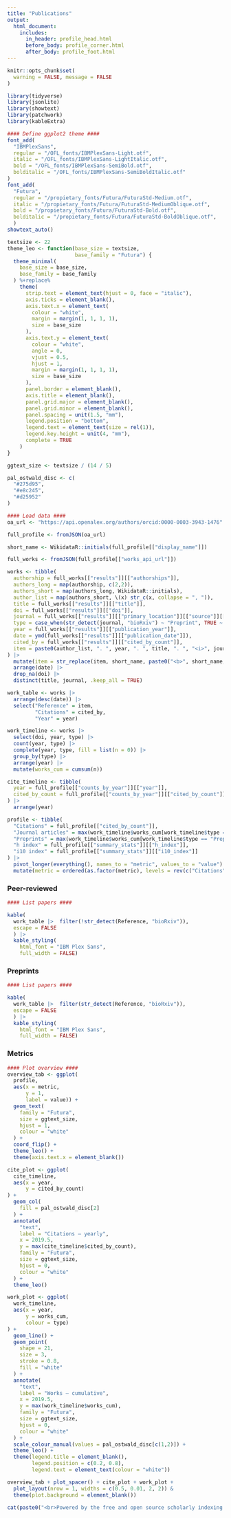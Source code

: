 ```yaml
---
title: "Publications"
output: 
  html_document:
    includes:
      in_header: profile_head.html
      before_body: profile_corner.html
      after_body: profile_foot.html
---
```


<style type="text/css">
.main-container {
  max-width: 100% !important;
}
</style>

```r
knitr::opts_chunk$set(
  warning = FALSE, message = FALSE
)

library(tidyverse)
library(jsonlite)
library(showtext)
library(patchwork)
library(kableExtra)

#### Define ggplot2 theme ####
font_add(
  "IBMPlexSans",
  regular = "/OFL_fonts/IBMPlexSans-Light.otf",
  italic = "/OFL_fonts/IBMPlexSans-LightItalic.otf",
  bold = "/OFL_fonts/IBMPlexSans-SemiBold.otf",
  bolditalic = "/OFL_fonts/IBMPlexSans-SemiBoldItalic.otf"
)
font_add(
  "Futura",
  regular = "/propietary_fonts/Futura/FuturaStd-Medium.otf",
  italic = "/propietary_fonts/Futura/FuturaStd-MediumOblique.otf",
  bold = "/propietary_fonts/Futura/FuturaStd-Bold.otf",
  bolditalic = "/propietary_fonts/Futura/FuturaStd-BoldOblique.otf",
  )
showtext_auto()

textsize <- 22
theme_leo <- function(base_size = textsize,
                      base_family = "Futura") {
  theme_minimal(
    base_size = base_size,
    base_family = base_family
  ) %+replace%
    theme(
      strip.text = element_text(hjust = 0, face = "italic"),
      axis.ticks = element_blank(),
      axis.text.x = element_text(
        colour = "white",
        margin = margin(1, 1, 1, 1),
        size = base_size
      ),
      axis.text.y = element_text(
        colour = "white",
        angle = 0,
        vjust = 0.5,
        hjust = 1,
        margin = margin(1, 1, 1, 1),
        size = base_size
      ),
      panel.border = element_blank(),
      axis.title = element_blank(),
      panel.grid.major = element_blank(),
      panel.grid.minor = element_blank(),
      panel.spacing = unit(1.5, "mm"),
      legend.position = "bottom",
      legend.text = element_text(size = rel(1)),
      legend.key.height = unit(4, "mm"),
      complete = TRUE
    )
}

ggtext_size <- textsize / (14 / 5)

pal_ostwald_disc <- c(
  "#275d95",
  "#e8c245",
  "#d25952"
)
```

```r

#### Load data ####
oa_url <- "https://api.openalex.org/authors/orcid:0000-0003-3943-1476"

full_profile <- fromJSON(oa_url)

short_name <- WikidataR::initials(full_profile[["display_name"]])

full_works <- fromJSON(full_profile[["works_api_url"]])

works <- tibble(
  authorship = full_works[["results"]][["authorships"]],
  authors_long = map(authorship, c(2,2)),
  authors_short = map(authors_long, WikidataR::initials),
  author_list = map(authors_short, \(x) str_c(x, collapse = ", ")),
  title = full_works[["results"]][["title"]],
  doi = full_works[["results"]][["doi"]],
  journal = full_works[["results"]][["primary_location"]][["source"]][["display_name"]],
  type = case_when(str_detect(journal, "bioRxiv") ~ "Preprint", TRUE ~ "Journal"),
  year = full_works[["results"]][["publication_year"]],
  date = ymd(full_works[["results"]][["publication_date"]]),
  cited_by = full_works[["results"]][["cited_by_count"]],
  item = paste0(author_list, ". ", year, ". ", title, ". ", "<i>", journal, ".</i> ", "[", str_remove(doi, fixed("https://doi.org/")), "](", doi, ")")
) |> 
  mutate(item = str_replace(item, short_name, paste0("<b>", short_name, "</b>"))) |> 
  arrange(date) |> 
  drop_na(doi) |> 
  distinct(title, journal, .keep_all = TRUE)

work_table <- works |> 
  arrange(desc(date)) |> 
  select("Reference" = item,
         "Citations" = cited_by,
         "Year" = year)

work_timeline <- works |> 
  select(doi, year, type) |> 
  count(year, type) |> 
  complete(year, type, fill = list(n = 0)) |> 
  group_by(type) |> 
  arrange(year) |> 
  mutate(works_cum = cumsum(n))

cite_timeline <- tibble(
  year = full_profile[["counts_by_year"]][["year"]],
  cited_by_count = full_profile[["counts_by_year"]][["cited_by_count"]]
) |> 
  arrange(year)

profile <- tibble(
  "Citations" = full_profile[["cited_by_count"]],
  "Journal articles" = max(work_timeline$works_cum[work_timeline$type == "Journal"]),
  "Preprints" = max(work_timeline$works_cum[work_timeline$type == "Preprint"]),
  "h index" = full_profile[["summary_stats"]][["h_index"]],
  "i10 index" = full_profile[["summary_stats"]][["i10_index"]]
) |> 
  pivot_longer(everything(), names_to = "metric", values_to = "value") |> 
  mutate(metric = ordered(as.factor(metric), levels = rev(c("Citations", "h index", "i10 index", "Journal articles", "Preprints"))))
```

### Peer-reviewed

```r
#### List papers ####

kable(
  work_table |>  filter(!str_detect(Reference, "bioRxiv")),
  escape = FALSE
  ) |> 
  kable_styling(
    html_font = "IBM Plex Sans",
    full_width = FALSE)
```

### Preprints

```r
#### List papers ####

kable(
  work_table |>  filter(str_detect(Reference, "bioRxiv")),
  escape = FALSE
  ) |> 
  kable_styling(
    html_font = "IBM Plex Sans",
    full_width = FALSE)
```

### Metrics

```r
#### Plot overview ####
overview_tab <- ggplot(
  profile,
  aes(x = metric,
      y = 1,
      label = value)) +
  geom_text(
    family = "Futura",
    size = ggtext_size,
    hjust = 1,
    colour = "white"
  ) +
  coord_flip() +
  theme_leo() +
  theme(axis.text.x = element_blank())

cite_plot <- ggplot(
  cite_timeline,
  aes(x = year,
      y = cited_by_count)
) +
  geom_col(
    fill = pal_ostwald_disc[2]
  ) +
  annotate(
    "text",
    label = "Citations — yearly",
    x = 2019.5,
    y = max(cite_timeline$cited_by_count),
    family = "Futura",
    size = ggtext_size,
    hjust = 0,
    colour = "white"
  ) +
  theme_leo() 

work_plot <- ggplot(
  work_timeline,
  aes(x = year,
      y = works_cum,
      colour = type)
) +
  geom_line() +
  geom_point(
    shape = 21,
    size = 3,
    stroke = 0.8,
    fill = "white"
  ) +
  annotate(
    "text",
    label = "Works — cumulative",
    x = 2019.5,
    y = max(work_timeline$works_cum),
    family = "Futura",
    size = ggtext_size,
    hjust = 0,
    colour = "white"
  ) +
  scale_colour_manual(values = pal_ostwald_disc[c(1,2)]) +
  theme_leo() +
  theme(legend.title = element_blank(),
        legend.position = c(0.2, 0.8),
        legend.text = element_text(colour = "white"))

overview_tab + plot_spacer() + cite_plot + work_plot +
  plot_layout(nrow = 1, widths = c(0.5, 0.01, 2, 2)) &
  theme(plot.background = element_blank())
```

```r
cat(paste0("<br>Powered by the free and open source scholarly indexing project [OpenAlex](https://openalex.org).<br><i>Last updated ", floor_date(as_date(full_profile[["updated_date"]])), ".</i>"))
```